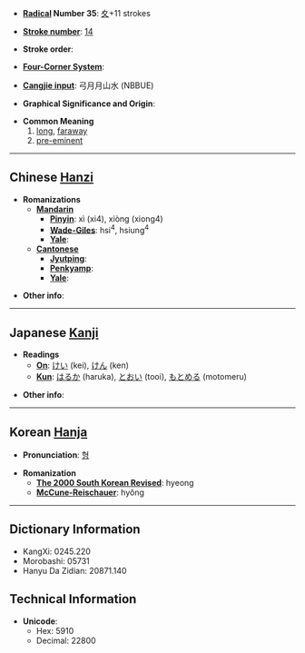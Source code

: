 * '''[[Wiktionary:Chinese radical index| Radical]] Number 35''': [[Wiktionary:Chinese radical index 夊|夊]]+11 strokes

* '''[[Wiktionary:Chinese total strokes index|Stroke number]]''': [[Wiktionary:Chinese total strokes index 14|14]]

* '''Stroke order''': 

* '''[[Wiktionary:Chinese four corner index|Four-Corner System]]''': 

* '''[[Wiktionary:Chinese Cangjie index|Cangjie input]]''': 弓月月山水 (NBBUE)

* '''Graphical Significance and Origin''': 

* '''Common Meaning'''
*#[[long]], [[faraway]]
*# [[pre-eminent]]

----

== Chinese [[Hanzi]] ==

* '''Romanizations'''
** '''[[Mandarin]]'''
*** '''[[Pinyin]]''': xì (xi4), xiòng (xiong4)
*** '''[[Wade-Giles]]''': hsi<sup>4</sup>, hsiung<sup>4</sup>
*** '''[[Yale]]''': 
** '''[[Cantonese]]'''
*** '''[[Jyutping]]''':
*** '''[[Penkyamp]]''': 
*** '''[[Yale]]''': 

* '''Other info''': 

----

== Japanese [[Kanji]] ==

* '''Readings'''
** '''[[On]]''': [[けい]] (kei), [[けん]] (ken)
** '''[[Kun]]''': [[はるか]] (haruka), [[とおい]] (tooi), [[もとめる]] (motomeru)

* '''Other info''':  

----

== Korean [[Hanja]] ==

* '''Pronunciation''': [[형]]

* '''Romanization'''
** '''[[The 2000 South Korean Revised Romanization|The 2000 South Korean Revised]]''': hyeong
** '''[[McCune-Reischauer]]''': hyŏng

----

== Dictionary Information ==

* KangXi: 0245.220
* Morobashi: 05731
* Hanyu Da Zidian: 20871.140

== Technical Information ==

* '''Unicode''':
** Hex: 5910
** Decimal: 22800